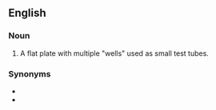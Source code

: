 ==English==
{{wikipedia}}

===Noun===
{{en-noun}}

# {{lb|en|analytical chemistry|chemistry}} A flat plate with multiple "wells" used as small test tubes.

===Synonyms===
* {{l|en|assay plate}}
* {{l|en|microplate}}